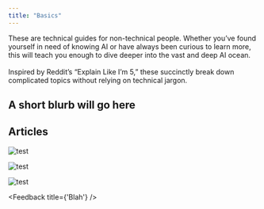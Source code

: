 ```yaml
---
title: "Basics"
---
```




<PageDescription>
  These are technical guides for non-technical people. Whether you’ve found yourself in need of knowing AI or have always been curious to learn more, this will teach you enough to dive deeper into the vast and deep AI ocean.
  <br/><br/>
  Inspired by Reddit’s “Explain Like I’m 5,” these succinctly break down complicated topics without relying on technical jargon.
</PageDescription>

## A short blurb will go here

<Row>
<Column noGutterSm={true} colSm={2} colMd={2} colMd={3} colLg={4}>
<ResourceCard
  href={'ibm.com'}
  subTitle={'Subtitle'}
  title={'Title'} />
</Column>
<Column noGutterSm={true} colSm={2} colMd={2} colMd={3} colLg={4}>
<ResourceCard
  href={'ibm.com'}
  subTitle={'Subtitle'}
  title={'Title'} />
</Column>
</Row>

## Articles
<Row>
<Column colSm={2} colMd={3} colLg={4}>
<ArticleCard
  href={'/basics/ai'}
  title={'Artificial Intelligence'}
  date={'April 2020'}
  readTime={'5 mins'} >

![test](../../images/ethics/accountability/test.png)

</ArticleCard>
</Column>
<Column colSm={2} colMd={3} colLg={4}>
<ArticleCard
  href={'/basics/ml'}
  title={'Machine Learning'}
  date={'April 2020'}
  readTime={'5 mins'} >

![test](../../images/ethics/accountability/test.png)

</ArticleCard>
</Column>
<Column colSm={2} colMd={3} colLg={4}>
<ArticleCard
  href={'/basics/data'}
  title={'Data'}
  date={'April 2020'}
  readTime={'5 mins'} >

![test](../../images/ethics/accountability/test.png)

</ArticleCard>
</Column>
</Row>

<Feedback title={'Blah'} />
